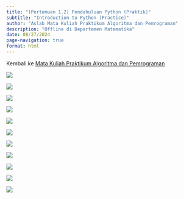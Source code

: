 ```yaml
---
title: "(Pertemuan 1.2) Pendahuluan Python (Praktik)"
subtitle: "Introduction to Python (Practice)"
author: "Aslab Mata Kuliah Praktikum Algoritma dan Pemrograman"
description: "Offline di Departemen Matematika"
date: 08/27/2024
page-navigation: true
format: html
---
```


Kembali ke [Mata Kuliah Praktikum Algoritma dan Pemrograman](./prak_alprog_2024.qmd)

![](./pertemuan1_02/pertemuan1_02_modul1_page-0001.jpg)

![](./pertemuan1_02/pertemuan1_02_modul1_page-0002.jpg)

![](./pertemuan1_02/pertemuan1_02_modul1_page-0003.jpg)

![](./pertemuan1_02/pertemuan1_02_modul1_page-0004.jpg)

![](./pertemuan1_02/pertemuan1_02_modul1_page-0005.jpg)

![](./pertemuan1_02/pertemuan1_02_modul1_page-0006.jpg)

![](./pertemuan1_02/pertemuan1_02_modul1_page-0007.jpg)

![](./pertemuan1_02/pertemuan1_02_modul1_page-0008.jpg)

![](./pertemuan1_02/pertemuan1_02_modul1_page-0009.jpg)

![](./pertemuan1_02/pertemuan1_02_modul1_page-0010.jpg)

![](./pertemuan1_02/pertemuan1_02_modul1_page-0011.jpg)
